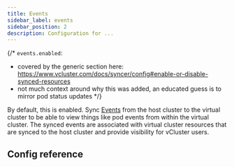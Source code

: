 ```yaml
---
title: Events
sidebar_label: events
sidebar_position: 2
description: Configuration for ...
---
```



{/*
`events.enabled`:
- covered by the generic section here: https://www.vcluster.com/docs/syncer/config#enable-or-disable-synced-resources
- not much context around why this was added, an educated guess is to mirror pod status updates
*/}

By default, this is enabled. Sync [Events](https://kubernetes.io/docs/reference/kubernetes-api/cluster-resources/event-v1/) from the host cluster to the virtual cluster to be able to view things like pod events from within the virtual cluster. The synced events are associated with virtual cluster resources that are synced to the host cluster and provide visibility for vCluster users.

## Config reference

<EnableSwitch/>
